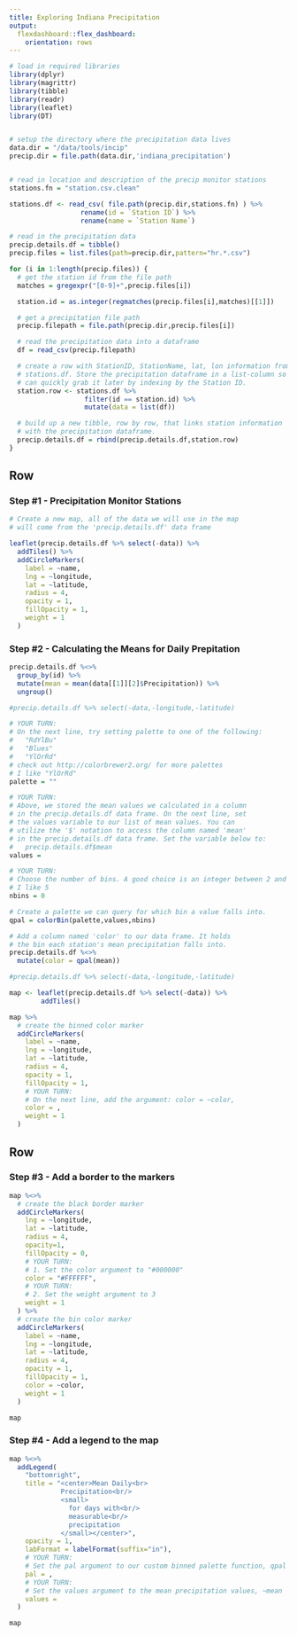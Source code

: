```yaml
---
title: Exploring Indiana Precipitation
output:
  flexdashboard::flex_dashboard:
    orientation: rows
---
```


```r

# load in required libraries
library(dplyr)
library(magrittr)
library(tibble)
library(readr)
library(leaflet)
library(DT)


# setup the directory where the precipitation data lives
data.dir = "/data/tools/incip"
precip.dir = file.path(data.dir,'indiana_precipitation')


# read in location and description of the precip monitor stations
stations.fn = "station.csv.clean"

stations.df <- read_csv( file.path(precip.dir,stations.fn) ) %>%
                  rename(id = `Station ID`) %>%
                  rename(name = `Station Name`)

# read in the precipitation data
precip.details.df = tibble()
precip.files = list.files(path=precip.dir,pattern="hr.*.csv")

for (i in 1:length(precip.files)) {
  # get the station id from the file path
  matches = gregexpr("[0-9]+",precip.files[i])

  station.id = as.integer(regmatches(precip.files[i],matches)[[1]])

  # get a precipitation file path
  precip.filepath = file.path(precip.dir,precip.files[i])

  # read the precipitation data into a dataframe
  df = read_csv(precip.filepath)

  # create a row with StationID, StationName, lat, lon information from
  # stations.df. Store the precipitation dataframe in a list-column so we
  # can quickly grab it later by indexing by the Station ID.
  station.row <- stations.df %>%
                   filter(id == station.id) %>%
                   mutate(data = list(df))

  # build up a new tibble, row by row, that links station information
  # with the precipitation dataframe.
  precip.details.df = rbind(precip.details.df,station.row)
}
```


Row
-------------------------------------

### Step #1 - Precipitation Monitor Stations

```r
# Create a new map, all of the data we will use in the map
# will come from the 'precip.details.df' data frame

leaflet(precip.details.df %>% select(-data)) %>%
  addTiles() %>%
  addCircleMarkers(
    label = ~name,
    lng = ~longitude,
    lat = ~latitude,
    radius = 4,
    opacity = 1,
    fillOpacity = 1,
    weight = 1
  )
```

### Step #2 - Calculating the Means for Daily Prepitation

```r
precip.details.df %<>%
  group_by(id) %>%
  mutate(mean = mean(data[[1]][2]$Precipitation)) %>%
  ungroup()

#precip.details.df %>% select(-data,-longitude,-latitude)
```


```r
# YOUR TURN:
# On the next line, try setting palette to one of the following:
#   "RdYlBu"
#   "Blues"
#   "YlOrRd"
# check out http://colorbrewer2.org/ for more palettes
# I like "YlOrRd"
palette = ""

# YOUR TURN:
# Above, we stored the mean values we calculated in a column
# in the precip.details.df data frame. On the next line, set
# the values variable to our list of mean values. You can
# utilize the '$' notation to access the column named 'mean'
# in the precip.details.df data frame. Set the variable below to:
#   precip.details.df$mean
values =

# YOUR TURN:
# Choose the number of bins. A good choice is an integer between 2 and 7
# I like 5
nbins = 0

# Create a palette we can query for which bin a value falls into.
qpal = colorBin(palette,values,nbins)

# Add a column named 'color' to our data frame. It holds
# the bin each station's mean precipitation falls into.
precip.details.df %<>%
  mutate(color = qpal(mean))

#precip.details.df %>% select(-data,-longitude,-latitude)
```


```r
map <- leaflet(precip.details.df %>% select(-data)) %>%
        addTiles()

map %>%
  # create the binned color marker
  addCircleMarkers(
    label = ~name,
    lng = ~longitude,
    lat = ~latitude,
    radius = 4,
    opacity = 1,
    fillOpacity = 1,
    # YOUR TURN:
    # On the next line, add the argument: color = ~color,
    color = ,
    weight = 1
  )
```


Row
-------------------------------------

### Step #3 - Add a border to the markers

```r
map %<>%
  # create the black border marker
  addCircleMarkers(
    lng = ~longitude,
    lat = ~latitude,
    radius = 4,
    opacity=1,
    fillOpacity = 0,
    # YOUR TURN:
    # 1. Set the color argument to "#000000"
    color = "#FFFFFF",
    # YOUR TURN:
    # 2. Set the weight argument to 3
    weight = 1
  ) %>%
  # create the bin color marker
  addCircleMarkers(
    label = ~name,
    lng = ~longitude,
    lat = ~latitude,
    radius = 4,
    opacity = 1,
    fillOpacity = 1,
    color = ~color,
    weight = 1
  )

map
```

### Step #4 - Add a legend to the map

```r
map %<>%
  addLegend(
    "bottomright",
    title = "<center>Mean Daily<br>
             Precipitation<br/>
             <small>
               for days with<br/>
               measurable<br/>
               precipitation
             </small></center>",
    opacity = 1,
    labFormat = labelFormat(suffix="in"),
    # YOUR TURN:
    # Set the pal argument to our custom binned palette function, qpal
    pal = ,
    # YOUR TURN:
    # Set the values argument to the mean precipitation values, ~mean
    values =
  )

map
```
